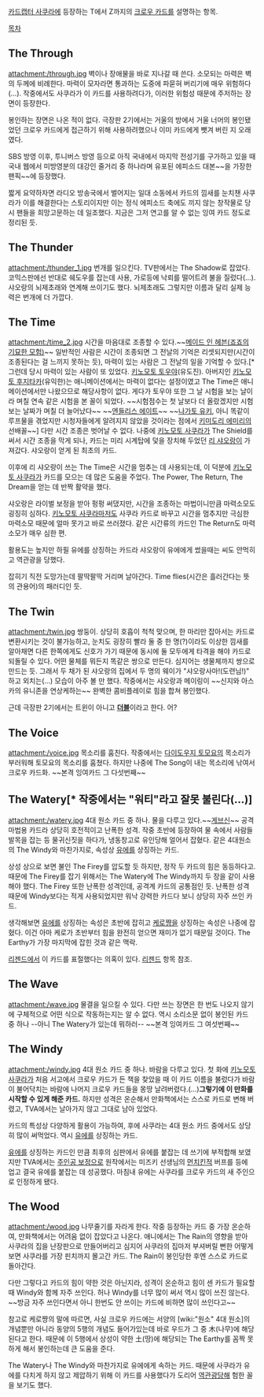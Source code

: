 [[카드캡터 사쿠라]]에 등장하는 T에서 Z까지의 [[크로우 카드]]를 설명하는 항목.

[[목차]]

== The Through ==
attachment:/through.jpg
벽이나 장애물을 바로 지나갈 때 쓴다. 소모되는 마력은 벽의 두께에 비례한다. 마력이 모자라면 통과하는 도중에 파묻혀 버리기에 매우 위험하다(…). 작중에서도 사쿠라가 이 카드를 사용하려다가, 이러한 위험성 때문에 주저하는 장면이 등장한다.

봉인하는 장면은 나온 적이 없다. 극장판 2기에서는 거울의 방에서 거울 너머의 봉인됐었던 크로우 카드에게 접근하기 위해 사용하려했으나 이미 카드에게 뺏겨 버린 지 오래였다.

SBS 방영 이후, 투니버스 방영 등으로 아직 국내에서 마지막 전성기를 구가하고 있을 때 국내 웹에서 미방영분의 대강인 줄거리 중 하나라며 유포된 에피소드 대본~~을 가장한 팬픽~~에 등장했다.

짧게 요약하자면 라디오 방송국에서 벌어지는 일대 소동에서 카드의 낌새를 눈치챈 사쿠라가 이를 해결한다는 스토리이지만 이는 정식 에피소드 축에도 끼지 않는 창작물로 당시 팬들을 희망고문하는 데 일조했다. 지금은 그저 연고를 알 수 없는 잉여 카드 정도로 정리된 듯.

== The Thunder ==
attachment:/thunder_1.jpg
번개를 일으킨다. TV판에서는 The Shadow로 잡았다. 코믹스판에선 반대로 쉐도우를 잡는데 사용, 가로등에 낙뢰를 떨어트려 불을 질렀다(…). 샤오랑의 뇌제초래와 연계해 쓰이기도 했다. 뇌제초래도 그렇지만 이름과 달리 실제 능력은 번개에 더 가깝다.


== The Time ==
attachment:/time_2.jpg
시간을 마음대로 조종할 수 있다.~~[[메이드 인 헤븐(죠죠의 기묘한 모험)]]~~ 일반적인 사람은 시간이 조종되면 그 전날의 기억은 리셋되지만(시간이 조종된다는 걸 느끼지 못하는 듯), 마력이 있는 사람은 그 전날의 일을 기억할 수 있다.[* 그런데 당시 마력이 있는 사람이 또 있었다. [[키노모토 토우야]](유도진). 아버지인 [[키노모토 후지타카]](유익한)는 애니메이션에서는 마력이 없다는 설정이였고 The Time은 애니메이션에서만 나왔으므로 해당사항이 없다. 게다가 토우야 또한 그 날 시험을 보는 날이라 며칠 연속 같은 시험을 본 꼴이 되었다. ~~시험점수는 첫 날보다 더 올랐겠지만 시험 보는 날짜가 며칠 더 늘어났다~~ ~~[[엔들리스 에이트]]~~ ~~[[나가토 유키]], 아니 똑같이 루프물을 겪었지만 시청자들에게 알려지지 않았을 것이라는 점에서 [[키미도리 에미리]]의 선배꼴~~] 다만 시간 조종은 벗어날 수 없다. 나중에 [[키노모토 사쿠라]]가 The Shield를 써서 시간 조종을 막게 되나, 카드는 미리 시계탑에 덫을 장치해 두었던 [[리 샤오랑]]이 가져갔다. 샤오랑이 얻게 된 최초의 카드.

이후에 리 샤오랑이 쓰는 The Time은 시간을 멈추는 데 사용되는데, 이 덕분에 [[키노모토 사쿠라]]가 카드를 모으는 데 많은 도움을 주었다. The Power, The Return, The Dream을 얻는 데 반짝 활약을 했다.

샤오랑은 라이벌 보정을 받아 펑펑 써댔지만, 시간을 조종하는 마법이니만큼 마력소모도 굉징히 심하다. [[키노모토 사쿠라]]마저도 사쿠라 카드로 바꾸고 시간을 멈추지만 극심한 마력소모 때문에 얼마 못가고 바로 쓰러졌다. 같은 시간류의 카드인 The Return도 마력 소모가 매우 심한 편. 

활용도는 높지만 하필 유에를 상징하는 카드라 샤오랑이 유에에게 썼을때는 씨도 안먹히고 역관광을 당했다.

잡히기 직전 도망가는데 팔딱팔딱 거리며 날아간다. Time flies(시간은 흘러간다는 뜻의 관용어)의 패러디인 듯.


== The Twin ==
attachment:/twin.jpg
쌍둥이. 상당히 호흡이 척척 맞으며, 한 마리만 잡아서는 카드로 변환시키는 것이 불가능하고, 눈치도 굉장히 빨라 둘 중 한 명(?)이라도 이상한 낌새를 알아채면 다른 한쪽에게도 신호가 가기 때문에 동시에 둘 모두에게 타격을 해야 카드로 되돌릴 수 있다. 어떤 물체를 뭐든지 똑같은 쌍으로 만든다. 심지어는 생물체까지 쌍으로 만드는 듯. 그래서 두 채가 된 샤오랑의 집에서 두 명의 웨이가 "샤오랑사마!(도련님!)" 하고 외치는(...) 모습이 아주 볼 만 했다. 작중에서는 샤오랑과 메이링이 ~~신지와 아스카의 유니존을 연상케하는~~ 완벽한 콤비플레이로 힘을 합쳐 봉인했다.

근데 극장판 2기에서는 트윈이 아니고 '''[[더블]]'''이라고 한다. 어?

== The Voice ==
attachment:/voice.jpg
목소리를 훔친다. 작중에서는 [[다이도우지 토모요]]의 목소리가 부러워해 토모요의 목소리를 훔쳤다. 하지만 나중에 The Song이 내는 목소리에 낚여서 크로우 카드화. 
~~본격 잉여카드 그 다섯번째~~

== The Watery[* 작중에서는 '''"워티"'''라고 잘못 불린다(...)] ==
attachment:/watery.jpg
4대 원소 카드 중 하나. 물을 다루고 있다.~~[[게브신]]~~ 공격마법용 카드라 상당히 호전적이고 난폭한 성격. 작중 초반에 등장하여 물 속에서 사람들 발목을 잡는 등 물귀신짓을 하다가, 냉동창고로 유인당해 얼어서 잡혔다. 같은 4대원소의 The Windy와 마찬가지로, 속성상 [[유에]]를 상징하는 카드. 

상성 상으로 보면 불인 The Firey를 압도할 듯 하지만, 정작 두 카드의 힘은 동등하다고. 때문에 The Firey를 잡기 위해서는 The Watery에 The Windy까지 두 장을 같이 사용해야 했다. The Firey 또한 난폭한 성격인데, 공격계 카드의 공통점인 듯. 난폭한 성격 때문에 Windy보다는 적게 사용되었지만 워낙 강력한 카드다 보니 상당히 자주 쓰인 카드.

생각해보면 [[유에]]를 상징하는 속성은 초반에 잡히고 [[케로쨩]]을 상징하는 속성은 나중에 잡혔다. 이건 아마 케로가 초반부터 힘을 완전히 얻으면 재미가 없기 때문일 것이다. The Earthy가 가장 마지막에 잡힌 것과 같은 맥락.

[[리젠드]]에서 이 카드를 표절했다는 의혹이 있다. [[리젠드]] 항목 참조.

== The Wave ==
attachment:/wave.jpg
물결을 일으킬 수 있다. 다만 쓰는 장면은 한 번도 나오지 않기에 구체적으로 어떤 식으로 작동하는지는 알 수 없다. 역시 소리소문 없이 봉인된 카드 중 하나 --아니 The Watery가 있는데 뭐하러-- ~~본격 잉여카드 그 여섯번째~~

== The Windy ==
attachment:/windy.jpg
4대 원소 카드 중 하나. 바람을 다루고 있다. 첫 화에 [[키노모토 사쿠라]]가 처음 서고에서 크로우 카드가 든 책을 찾았을 때 이 카드 이름을 불렀다가 바람이 불어닥치는 바람에 나머지 크로우 카드들을 몽땅 날려버렸다.(…)'''그렇기에 이 만화를 시작할 수 있게 해준 카드.''' 하지만 성격은 온순해서 만화책에서는 스스로 카드로 변해 버렸고, TVA에서는 날아가지 않고 그대로 남아 있었다.

카드의 특성상 다양하게 활용이 가능하여, 후에 사쿠라는 4대 원소 카드 중에서도 상당히 많이 써먹었다. 역시 [[유에]]를 상징하는 카드.

[[유에]]를 상징하는 카드인 만큼 최후의 심판에서 유에를 붙잡는 데 쓰기에 부적합해 보였지만 TVA에서는 [[주인공 보정]]으로 원작에서는 미즈키 선생님의 [[먼치킨]]적 버프를 등에 업고 결국 유에를 붙잡는 데 성공했다. 마침내 유에는 사쿠라를 크로우 카드의 새 주인으로 인정하게 됐다.

== The Wood ==
attachment:/wood.jpg
나무줄기를 자라게 한다. 작중 등장하는 카드 중 가장 온순하여, 만화책에서는 어려움 없이 잡았다고 나온다. 애니에서는 The Rain의 영향을 받아 사쿠라의 집을 난장판으로 만들어버리고 심지어 사쿠라의 집마저 부셔버릴 뻔한 어떻게 보면 사쿠라를 가장 핀치까지 몰고간 카드. The Rain이 봉인당한 후엔 스스로 카드로 돌아간다.

다만 그렇다고 카드의 힘이 약한 것은 아닌지라, 성격이 온순하고 힘이 센 카드가 필요할때 Windy와 함께 자주 쓰인다. 허나 Windy를 너무 많이 써서 역시 많이 쓰진 않는다. ~~방금 자주 쓰인다면서 아니 한번도 안 쓰이는 카드에 비하면 많이 쓰인다고~~

참고로 케로쨩의 말에 따르면, 사실 크로우 카드에는 서양의 [wiki:"원소" 4대 원소]의 개념뿐만 아니라 동양의 5행의 개념도 들어가있는데 바로 우드가 그 중 木(나무)에 해당된다고 한다. 때문에 이 5행에서 상성이 약한 土(땅)에 해당되는 The Earthy를 꼼짝 못하게 해서 봉인하는데 큰 도움을 준다.

The Watery나 The Windy와 마찬가지로 유에에게 속하는 카드. 때문에 사쿠라가 유에를 다치게 하지 않고 제압하기 위해 이 카드를 사용했다가 도리어 [[역관광]]당해 험한 꼴을 보기도 했다. 
